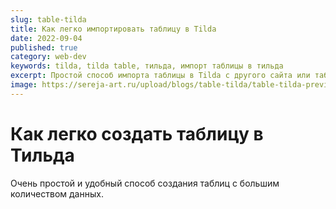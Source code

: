 ```yaml
---
slug: table-tilda
title: Как легко импортировать таблицу в Tilda
date: 2022-09-04
published: true
category: web-dev
keywords: tilda, tilda table, тильда, импорт таблицы в тильда
excerpt: Простой способ импорта таблицы в Tilda с другого сайта или таблицы Excell.
image: https://sereja-art.ru/upload/blogs/table-tilda/table-tilda-preview.jpg
---
```



# Как легко создать таблицу в Тильда
<Figcaption src="https://sereja-art.ru/upload/blogs/table-tilda/table-tilda.png" alt="" caption={'Выделяем и копируем нужную информацию из другой таблицы на сайте'} />

<Figcaption src="https://sereja-art.ru/upload/blogs/table-tilda/table-tilda-2.png" alt="" caption={'Создаем новый документ документ LibreOffice или Excel. Вставляем эту информацию.'} />
<Figcaption src="https://sereja-art.ru/upload/blogs/table-tilda/table-tilda-3.png" alt="" caption={'Файл – сохранить как- текст csv. Отмечаем галочкой пункт «Изменение настроек фильтра»'} />
<Figcaption src="https://sereja-art.ru/upload/blogs/table-tilda/table-tilda-4.png" alt="" caption={'Используем csv формат файла'}/>
<Figcaption src="https://sereja-art.ru/upload/blogs/table-tilda/table-tilda-5.png" alt="" caption={'В качестве разделите указываем ; Остальные поля оставляем как на картинке.'}/>
<Figcaption src="https://sereja-art.ru/upload/blogs/table-tilda/table-tilda-6.png" alt="" />
<Figcaption src="https://sereja-art.ru/upload/blogs/table-tilda/table-tilda-7.png" alt="" caption={'Открываем наш файл с помощью блокнота'} />
<Figcaption src="https://sereja-art.ru/upload/blogs/table-tilda/table-tilda-8.png" alt="" caption={'В данном примере шапку я создавал отдельно от основной части таблицы. Сохраняем результат.'} />
<Figcaption src="https://sereja-art.ru/upload/blogs/table-tilda/table-tilda-9.png" alt="" />
 Очень простой и удобный способ создания таблиц с большим количеством данных.
